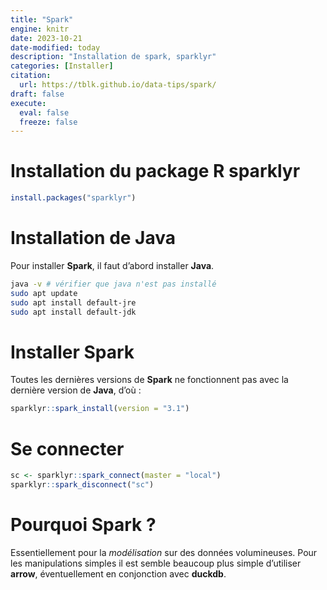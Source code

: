 ```yaml
---
title: "Spark"
engine: knitr
date: 2023-10-21
date-modified: today
description: "Installation de spark, sparklyr"
categories: [Installer]
citation: 
  url: https://tblk.github.io/data-tips/spark/ 
draft: false
execute: 
  eval: false
  freeze: false
---
```


# Installation du package R sparklyr

```r
install.packages("sparklyr")
```

# Installation de Java

Pour installer **Spark**, il faut d'abord installer **Java**.

```bash
java -v # vérifier que java n'est pas installé
sudo apt update
sudo apt install default-jre
sudo apt install default-jdk
```

# Installer Spark

Toutes les dernières versions de **Spark** ne fonctionnent pas avec la dernière version de **Java**, d'où :

```r
sparklyr::spark_install(version = "3.1")
```

# Se connecter

```r
sc <- sparklyr::spark_connect(master = "local")
sparklyr::spark_disconnect("sc")
```

# Pourquoi Spark ?

Essentiellement pour la *modélisation* sur des données volumineuses. Pour les manipulations simples il est semble beaucoup plus simple d'utiliser **arrow**, éventuellement en conjonction avec **duckdb**. 